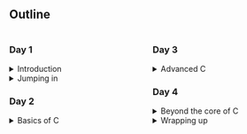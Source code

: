 ## Outline

<div style="display: flex; gap: 1em; flex-wrap: wrap;">
<div style="flex: 1 1 45%;">
<h3>Day 1</h3>
<details>
  <summary>Introduction</summary>
  <ul>
    <li>Motivation</li>
    <li>Context</li>
    <li>Course overview</li>
  </ul>
</details>
<details>
  <summary>Jumping in</summary>
  <ul>
    <li>Hello, world</li>
    <li>Temperature conversion</li>
    <li>Logistic map</li>
  </ul>
</details>
<h3>Day 2</h3>
<details>
  <summary>Basics of C</summary>
  <ul>
    <li>Types and operators</li>
    <li>Control flow</li>
    <li>Functions</li>

  </ul>
</details>
</div>
<div style="flex: 1 1 45%;">
<h3>Day 3</h3>
<details>
  <summary>Advanced C</summary>
  <ul>
    <li>Arrays and pointers</li>
    <li>Structures</li>
    <li>Input and output</li>
  </ul>
</details>
<h3>Day 4</h3>
<details>
  <summary>Beyond the core of C</summary>
  <ul>
    <li>External libraries</li>
    <li>Segmentation faults</li>
    <li>C standards</li>
  </ul>
</details>
<details>
  <summary>Wrapping up</summary>
</details>
</div>
</div>
